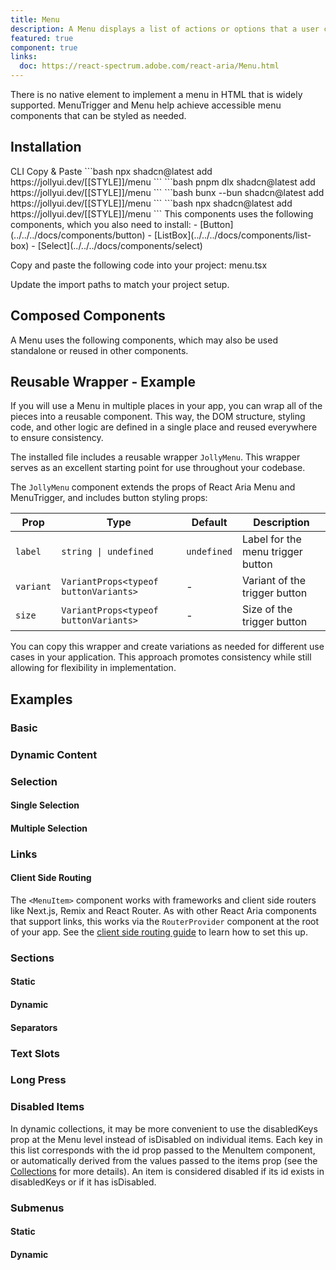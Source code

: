 ```yaml
---
title: Menu
description: A Menu displays a list of actions or options that a user can choose.
featured: true
component: true
links:
  doc: https://react-spectrum.adobe.com/react-aria/Menu.html
---
```


There is no native element to implement a menu in HTML that is widely supported. MenuTrigger and Menu help achieve accessible menu components that can be styled as needed.

<ComponentPreview name="menu-demo" />

## Installation

<Tabs defaultValue="cli">

<TabsList>
  <TabsTrigger value="cli">CLI</TabsTrigger>
  <TabsTrigger value="manual">Copy & Paste</TabsTrigger>
</TabsList>

<TabsContent value="cli">

<PackageManagerTabs>
  <PackageManagerContent value="npm">
    ```bash
    npx shadcn@latest add https://jollyui.dev/[[STYLE]]/menu
    ```
  </PackageManagerContent>
  <PackageManagerContent value="pnpm">
    ```bash
    pnpm dlx shadcn@latest add https://jollyui.dev/[[STYLE]]/menu
    ```

  </PackageManagerContent>
  <PackageManagerContent value="bun">
    ```bash
    bunx --bun shadcn@latest add https://jollyui.dev/[[STYLE]]/menu
    ```
  </PackageManagerContent>
  <PackageManagerContent value="yarn">
    ```bash 
    npx shadcn@latest add https://jollyui.dev/[[STYLE]]/menu
    ```
  </PackageManagerContent>
</PackageManagerTabs>

</TabsContent>

<TabsContent value="manual">

<Steps>

<Step>
  This components uses the following components, which you also need to install:
  - [Button](../../../docs/components/button) -
  [ListBox](../../../docs/components/list-box) -
  [Select](../../../docs/components/select)
</Step>

<Step>Copy and paste the following code into your project: menu.tsx</Step>

<ComponentSource name="menu" />

<Step>Update the import paths to match your project setup.</Step>

</Steps>

</TabsContent>

</Tabs>

## Composed Components

A Menu uses the following components, which may also be used standalone or reused in other components.

<ComponentCards>
  <ComponentCard component="button" />
  <ComponentCard component="popover" />
</ComponentCards>

## Reusable Wrapper - Example

If you will use a Menu in multiple places in your app, you can wrap all of the pieces into a reusable component. This way, the DOM structure, styling code, and other logic are defined in a single place and reused everywhere to ensure consistency.

The installed file includes a reusable wrapper `JollyMenu`. This wrapper serves as an excellent starting point for use throughout your codebase.

<ComponentPreview name="menu-reusable" />

The `JollyMenu` component extends the props of React Aria Menu and MenuTrigger, and includes button styling props:

| Prop      | Type                                  | Default     | Description                       |
| --------- | ------------------------------------- | ----------- | --------------------------------- |
| `label`   | `string \| undefined`                 | `undefined` | Label for the menu trigger button |
| `variant` | `VariantProps<typeof buttonVariants>` | -           | Variant of the trigger button     |
| `size`    | `VariantProps<typeof buttonVariants>` | -           | Size of the trigger button        |

You can copy this wrapper and create variations as needed for different use cases in your application. This approach promotes consistency while still allowing for flexibility in implementation.

## Examples

### Basic

<ComponentPreview name="menu-demo" />

### Dynamic Content

<ComponentPreview name="menu-content" />

### Selection

#### Single Selection

<ComponentPreview name="menu-selection-single" />

#### Multiple Selection

<ComponentPreview name="menu-selection-multiple" />

### Links

<ComponentPreview name="menu-links" />

#### Client Side Routing

The `<MenuItem>` component works with frameworks and client side routers like Next.js, Remix and React Router.
As with other React Aria components that support links, this works via the `RouterProvider` component at the root of your app.
See the [client side routing guide](https://react-spectrum.adobe.com/react-aria/routing.html) to learn how to set this up.

### Sections

#### Static

<ComponentPreview name="menu-sections" />

#### Dynamic

<ComponentPreview name="menu-sections-dynamic" />

#### Separators

<ComponentPreview name="menu-separators" />

### Text Slots

<ComponentPreview name="menu-text-slots" />

### Long Press

<ComponentPreview name="menu-long-press" />

### Disabled Items

<ComponentPreview name="menu-disabled-items" />

In dynamic collections, it may be more convenient to use the disabledKeys prop at the Menu level instead of isDisabled on individual items. Each key in this list corresponds with the id prop passed to the MenuItem component, or automatically derived from the values passed to the items prop (see the [Collections](https://react-spectrum.adobe.com/react-aria/collections.html) for more details). An item is considered disabled if its id exists in disabledKeys or if it has isDisabled.

<ComponentPreview name="menu-disabled-keys" />

### Submenus

#### Static

<ComponentPreview name="menu-sub-menu" />

#### Dynamic

<ComponentPreview name="menu-sub-menu-dynamic" />
